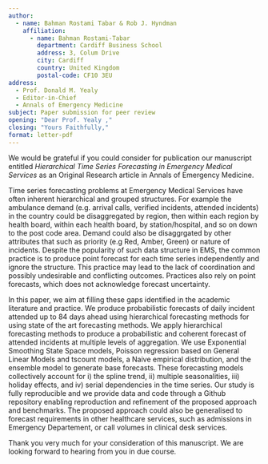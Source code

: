 ```yaml
---
author:
  - name: Bahman Rostami Tabar & Rob J. Hyndman 
    affiliation:
      - name: Bahman Rostami-Tabar
        department: Cardiff Business School
        address: 3, Colum Drive
        city: Cardiff
        country: United Kingdom
        postal-code: CF10 3EU
address:
  - Prof. Donald M. Yealy 
  - Editor-in-Chief
  - Annals of Emergency Medicine
subject: Paper submission for peer review
opening: "Dear Prof. Yealy ,"
closing: "Yours Faithfully,"
format: letter-pdf
---
```


We would be grateful if you could consider for publication our manuscript entitled _Hierarchical Time Series Forecasting in Emergency Medical Services_ as an Original Research article in Annals of Emergency Medicine.

Time series forecasting problems at Emergency Medical Services have often inherent hierarchical and grouped structures. For example the ambulance demand (e.g. arrival calls, verified incidents, attended incidents) in the country could be disaggregated by region, then within each region by health board, within each health board, by station/hospital, and so on down to the post code area. Demand could also be disaggrgated by other attributes that such as priority (e.g Red, Amber, Green) or nature of incidents. Despite the popularity of such data structure in EMS, the common practice is to produce point forecast for each time series independently and ignore the structure. This practice may lead to the lack of coordination and possibly undesirable and conflicting outcomes. Practices also rely on point forecasts, which does not  acknowledge forecast uncertainty. 

In this paper, we aim at filling these gaps identified in the academic literature and practice. We produce probabilistic forecasts of daily incident attended up to 84 days ahead using hierarchical forecasting methods for using state of the art forecasting methods. We apply hierarchical forecasting methods to produce a probabilistic and coherent forecast of attended incidents at multiple levels of aggregation. We use Exponential Smoothing State Space models, Poisson regression based on General Linear Models and tscount models, a Naive empirical distribution, and the ensemble model to generate base forecasts. These forecasting models collectively account for i) the spline trend, ii) multiple seasonalities, iii) holiday effects, and  iv) serial dependencies in the time series. Our study is fully reproducible and we provide data and code through a Github repository enabling reproduction and refinement of the proposed approach and benchmarks. The proposed approach could also be generalised to forecast requirements in other healthcare services, such as admissions in Emergency Departement, or call volumes in clinical desk services. 


Thank you very much for your consideration of this manuscript. We are looking forward to hearing from you in due course.

